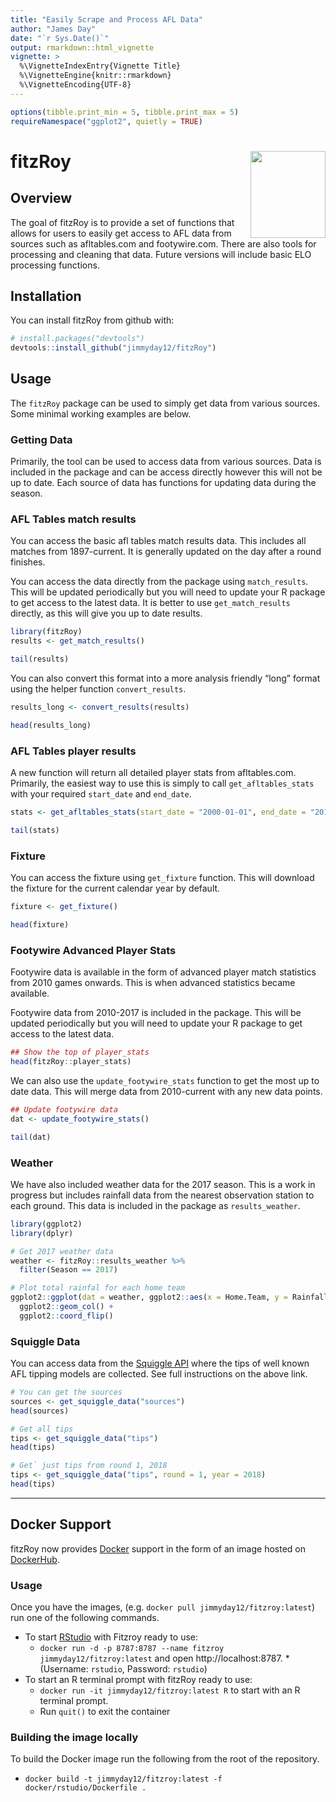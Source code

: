 ```yaml
---
title: "Easily Scrape and Process AFL Data"
author: "James Day"
date: "`r Sys.Date()`"
output: rmarkdown::html_vignette
vignette: >
  %\VignetteIndexEntry{Vignette Title}
  %\VignetteEngine{knitr::rmarkdown}
  %\VignetteEncoding{UTF-8}
---
```

<!-- This vignette was automatically created from README.Rmd -->

```r
options(tibble.print_min = 5, tibble.print_max = 5)
requireNamespace("ggplot2", quietly = TRUE)
```

# fitzRoy <img src="../man/figures/fitz_hex.png" align="right" width="120" height="139"/>

## Overview
The goal of fitzRoy is to provide a set of functions that allows for users to easily get access to AFL data from sources such as afltables.com and footywire.com. There are also tools for processing and cleaning that data. Future versions will include basic ELO processing functions. 

## Installation

You can install fitzRoy from github with:

```r
# install.packages("devtools")
devtools::install_github("jimmyday12/fitzRoy")
```

## Usage

The `fitzRoy` package can be used to simply get data from various sources. Some minimal working examples are below.

### Getting Data

Primarily, the tool can be used to access data from various sources. Data is included in the package and can be access directly however this will not be up to date. Each source of data has functions for updating data during the season. 

### AFL Tables match results
You can access the basic afl tables match results data. This includes all matches from 1897-current. It is generally updated on the day after a round finishes. 

You can access the data directly from the package using `match_results`. This will be updated periodically but you will need to update your R package to get access to the latest data. It is better to use `get_match_results` directly, as this will give you up to date results.

```r
library(fitzRoy)
results <- get_match_results()

tail(results)

```

You can also convert this format into a more analysis friendly "long" format using the helper function `convert_results`. 

```r
results_long <- convert_results(results)

head(results_long)
```

### AFL Tables player results
A new function will return all detailed player stats from afltables.com. Primarily, the easiest way to use this is simply to call `get_afltables_stats` with your required `start_date` and `end_date`.

```r
stats <- get_afltables_stats(start_date = "2000-01-01", end_date = "2018-06-01")

tail(stats)
```


### Fixture
You can access the fixture using `get_fixture` function. This will download the fixture for the current calendar year by default. 

```r
fixture <- get_fixture()

head(fixture)
```
### Footywire Advanced Player Stats
Footywire data is available in the form of advanced player match statistics from 2010 games onwards. This is when advanced statistics became available.

Footywire data from 2010-2017 is included in the package. This will be updated periodically but you will need to update your R package to get access to the latest data.

```r
## Show the top of player_stats
head(fitzRoy::player_stats)
```

We can also use the `update_footywire_stats` function to get the most up to date data. This will merge data from 2010-current with any new data points. 

```r
## Update footywire data
dat <- update_footywire_stats()

tail(dat)
```


### Weather
We have also included weather data for the 2017 season. This is a work in progress but includes rainfall data from the nearest observation station to each ground. This data is included in the package as `results_weather`.

```r
library(ggplot2)
library(dplyr)

# Get 2017 weather data
weather <- fitzRoy::results_weather %>%
  filter(Season == 2017)

# Plot total rainfal for each home team
ggplot2::ggplot(dat = weather, ggplot2::aes(x = Home.Team, y = Rainfall)) +
  ggplot2::geom_col() + 
  ggplot2::coord_flip()

```


### Squiggle Data
You can access data from the [Squiggle API](api.squiggle.com.au) where the tips of well known AFL tipping models are collected. See full instructions on the above link. 

```r
# You can get the sources
sources <- get_squiggle_data("sources")
head(sources)
```

```r
# Get all tips
tips <- get_squiggle_data("tips")
head(tips)  
```

```r
# Get` just tips from round 1, 2018
tips <- get_squiggle_data("tips", round = 1, year = 2018)
head(tips)
```
---



## Docker Support

fitzRoy now provides [Docker](https://www.docker.com/get-started) support in the form of an image hosted on [DockerHub](https://hub.docker.com/r/jimmyday12/fitzroy/).

### Usage
 
Once you have the images, (e.g. `docker pull jimmyday12/fitzroy:latest`) run one of the following commands.

* To start [RStudio](https://www.rstudio.com/) with Fitzroy ready to use:
  * `docker run -d -p 8787:8787 --name fitzroy jimmyday12/fitzroy:latest` and open http://localhost:8787.  *(Username: `rstudio`, Password: `rstudio`)
* To start an R terminal prompt with fitzRoy ready to use:
  * `docker run -it jimmyday12/fitzroy:latest R` to start with an R terminal prompt.
  * Run `quit()` to exit the container

### Building the image locally

To build the Docker image run the following from the root of the repository.

* `docker build -t jimmyday12/fitzroy:latest -f docker/rstudio/Dockerfile .`

